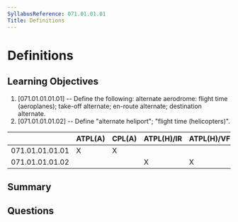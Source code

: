 ```yaml
---
SyllabusReference: 071.01.01.01
Title: Definitions
---
```


# Definitions

## Learning Objectives

1. [071.01.01.01.01] -- Define the following: alternate aerodrome: flight time
   (aeroplanes); take-off alternate; en-route alternate; destination alternate.
2. [071.01.01.01.02] -- Define "alternate heliport"; "flight time
   (helicopters)".

|                 | ATPL(A) | CPL(A) | ATPL(H)/IR | ATPL(H)/VFR | CPL(H) | IR  | CBIR(A) |
| --------------- | ------- | ------ | ---------- | ----------- | ------ | --- | ------- |
| 071.01.01.01.01 | X       | X      |            |             |        |     |         |
| 071.01.01.01.02 |         |        | X          | X           | X      |     |         |

## Summary

## Questions
